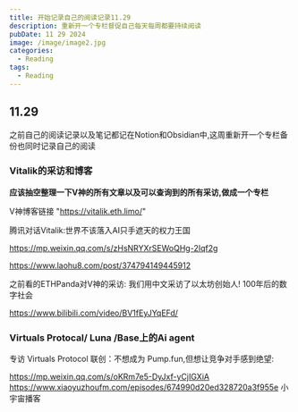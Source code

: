 ```yaml
---
title: 开始记录自己的阅读记录11.29
description: 重新开一个专栏督促自己每天每周都要持续阅读
pubDate: 11 29 2024
image: /image/image2.jpg
categories:
  - Reading
tags:
  - Reading
---
```



## 11.29
之前自己的阅读记录以及笔记都记在Notion和Obsidian中,这周重新开一个专栏备份也同时记录自己的阅读

### Vitalik的采访和博客
**应该抽空整理一下V神的所有文章以及可以查询到的所有采访,做成一个专栏**

V神博客链接 "https://vitalik.eth.limo/"  

腾讯对话Vitalik:世界不该落入AI只手遮天的权力王国  

https://mp.weixin.qq.com/s/zHsNRYXrSEWoQHg-2Iqf2g  

https://www.laohu8.com/post/374794149445912  

之前看的ETHPanda对V神的采访:  我们用中文采访了以太坊创始人! 100年后的数字社会  

https://www.bilibili.com/video/BV1fEyJYqEFd/
### Virtuals Protocal/ Luna /Base上的Ai agent
专访 Virtuals Protocol 联创：不想成为 Pump.fun,但想让竞争对手感到绝望:  

https://mp.weixin.qq.com/s/oKRm7e5-DyJxf-yCjIGXiA  
https://www.xiaoyuzhoufm.com/episodes/674990d20ed328720a3f955e 小宇宙播客  
